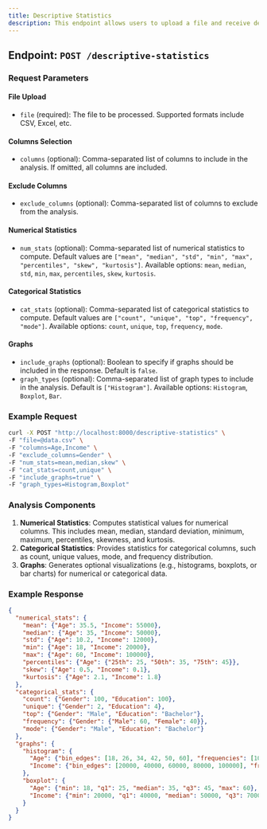 ---
title: Descriptive Statistics
description: This endpoint allows users to upload a file and receive descriptive statistics of the dataset, including numerical and categorical statistics, and optionally generate graphs like histograms, boxplots, or bar charts.
---

## Endpoint: `POST /descriptive-statistics`

### Request Parameters

#### File Upload
- `file` (required): The file to be processed. Supported formats include CSV, Excel, etc.

#### Columns Selection
- `columns` (optional): Comma-separated list of columns to include in the analysis. If omitted, all columns are included.

#### Exclude Columns
- `exclude_columns` (optional): Comma-separated list of columns to exclude from the analysis.

#### Numerical Statistics
- `num_stats` (optional): Comma-separated list of numerical statistics to compute. Default values are `["mean", "median", "std", "min", "max", "percentiles", "skew", "kurtosis"]`. Available options: `mean`, `median`, `std`, `min`, `max`, `percentiles`, `skew`, `kurtosis`.

#### Categorical Statistics
- `cat_stats` (optional): Comma-separated list of categorical statistics to compute. Default values are `["count", "unique", "top", "frequency", "mode"]`. Available options: `count`, `unique`, `top`, `frequency`, `mode`.

#### Graphs
- `include_graphs` (optional): Boolean to specify if graphs should be included in the response. Default is `false`.
- `graph_types` (optional): Comma-separated list of graph types to include in the analysis. Default is `["Histogram"]`. Available options: `Histogram`, `Boxplot`, `Bar`.

### Example Request

```bash
curl -X POST "http://localhost:8000/descriptive-statistics" \
-F "file=@data.csv" \
-F "columns=Age,Income" \
-F "exclude_columns=Gender" \
-F "num_stats=mean,median,skew" \
-F "cat_stats=count,unique" \
-F "include_graphs=true" \
-F "graph_types=Histogram,Boxplot"
```

### Analysis Components

1. **Numerical Statistics**: Computes statistical values for numerical columns. This includes mean, median, standard deviation, minimum, maximum, percentiles, skewness, and kurtosis.
2. **Categorical Statistics**: Provides statistics for categorical columns, such as count, unique values, mode, and frequency distribution.
3. **Graphs**: Generates optional visualizations (e.g., histograms, boxplots, or bar charts) for numerical or categorical data.

### Example Response

```json
{
  "numerical_stats": {
    "mean": {"Age": 35.5, "Income": 55000},
    "median": {"Age": 35, "Income": 50000},
    "std": {"Age": 10.2, "Income": 12000},
    "min": {"Age": 18, "Income": 20000},
    "max": {"Age": 60, "Income": 100000},
    "percentiles": {"Age": {"25th": 25, "50th": 35, "75th": 45}},
    "skew": {"Age": 0.5, "Income": 0.1},
    "kurtosis": {"Age": 2.1, "Income": 1.8}
  },
  "categorical_stats": {
    "count": {"Gender": 100, "Education": 100},
    "unique": {"Gender": 2, "Education": 4},
    "top": {"Gender": "Male", "Education": "Bachelor"},
    "frequency": {"Gender": {"Male": 60, "Female": 40}},
    "mode": {"Gender": "Male", "Education": "Bachelor"}
  },
  "graphs": {
    "histogram": {
      "Age": {"bin_edges": [18, 26, 34, 42, 50, 60], "frequencies": [10, 20, 30, 25, 15]},
      "Income": {"bin_edges": [20000, 40000, 60000, 80000, 100000], "frequencies": [10, 30, 40, 15, 5]}
    },
    "boxplot": {
      "Age": {"min": 18, "q1": 25, "median": 35, "q3": 45, "max": 60},
      "Income": {"min": 20000, "q1": 40000, "median": 50000, "q3": 70000, "max": 100000}
    }
  }
}
```